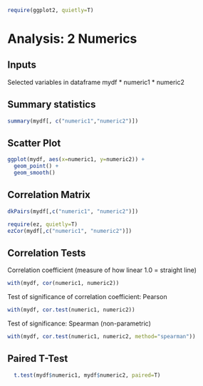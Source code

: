 ```r
require(ggplot2, quietly=T)
```

# Analysis: 2 Numerics

## Inputs

Selected variables in dataframe mydf
* numeric1
* numeric2

## Summary statistics

```r
summary(mydf[, c("numeric1","numeric2")])
```

## Scatter Plot

```r
ggplot(mydf, aes(x=numeric1, y=numeric2)) +
  geom_point() +
  geom_smooth()
```


## Correlation Matrix

```r
dkPairs(mydf[,c("numeric1", "numeric2")])
```

```r
require(ez, quietly=T) 
ezCor(mydf[,c("numeric1", "numeric2")])
```

## Correlation Tests

Correlation coefficient (measure of how linear 1.0 = straight line)

```r
with(mydf, cor(numeric1, numeric2))
```

Test of significance of correlation coefficient: Pearson

```r
with(mydf, cor.test(numeric1, numeric2))
```

Test of significance: Spearman (non-parametric)

```r
with(mydf, cor.test(numeric1, numeric2, method="spearman"))
```


## Paired T-Test

```r
  t.test(mydf$numeric1, mydf$numeric2, paired=T)
```

